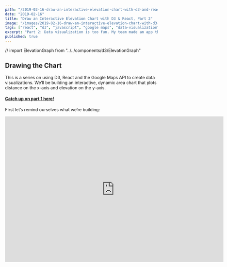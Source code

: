 ```yaml
---
path: "/2019-02-16-draw-an-interactive-elevation-chart-with-d3-and-react"
date: "2019-02-16"
title: "Draw an Interactive Elevation Chart with D3 & React, Part 2"
image: "/images/2019-02-16-draw-an-interactive-elevation-chart-with-d3-and-react-pt-2.gif"
tags: ["react", "d3", "javascript", "google maps", "data-visualization"]
excerpt: "Part 2: Data visualization is too fun. My team made an app that consumes a user’s trip data and uses it to draw cool stuff. Here’s how we used React, D3 and Google Maps to do it."
published: true
---
```


// import ElevationGraph from "../../components/d3/ElevationGraph"


<LoadMapsApi />

## Drawing the Chart

This is a series on using D3, React and the Google Maps API to create data visualizations. We’ll be building an interactive, dynamic area chart that plots distance on the x-axis and elevation on the y-axis.

#### [Catch up on part 1 here!](https://blog.thegrepper.com/2019-02-11-draw-an-interactive-elevation-chart-with-d3-and-react)

First let’s remind ourselves what we’re building:

<iframe
  className="youtube-video"
  width="720"
  height="480"
  src="https://www.youtube.com/embed/9HXlmXwyuKk"
  frameBorder="0"
  allow="accelerometer; autoplay; encrypted-media; gyroscope; picture-in-picture"
  allowFullScreen
/>

We’ve got 5 things to do, plus 1 bonus step to spruce up your chart’s appearance with gridlines that span across the x- and y-scales at each tick on the chart.

## 5 Steps + 1 Bonus

1. Declare our constants, helper functions, and configure D3 so it’s ready for action.
1. Map out our "ElevationGraph" component, including:

   <ul style={{ marginLeft: "3rem" }}>
     <li>– what lives on state & what comes on props?</li>
     <li>– decide which lifecycle methods we’ll need</li>
     <li>– name and pseudocode our custom methods</li>
   </ul>

1. Draw the chart using D3’s API! This is the fun part, and the meat and potatoes of our task today
1. Render that bad boy! We’ll talk styles here too, especially regarding svg styling (wtf is viewPort vs. viewBox, etc.)
1. Write a callback function that draws a DOM element on the map depending on where the user is hovering
1. [Bonus] Make it pretty

### 1. Declarations & Config

[WIP]
